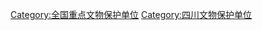 {{catmore|四川全国重点文物保护单位列表}}

[[Category:全国重点文物保护单位|Category:全国重点文物保护单位]]
[[Category:四川文物保护单位|Category:四川文物保护单位]]